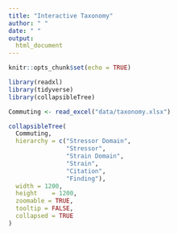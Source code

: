 ```yaml
---
title: "Interactive Taxonomy"
author: " "
date: " "
output:
  html_document
---
```


```r
knitr::opts_chunk$set(echo = TRUE)
```

```r
library(readxl)
library(tidyverse)
library(collapsibleTree)
```

```r
Commuting <- read_excel("data/taxonomy.xlsx")
```

```r
collapsibleTree(
  Commuting,
  hierarchy = c("Stressor Domain", 
                "Stressor", 
                "Strain Domain",
                "Strain",
                "Citation",
                "Finding"),
  width = 1200,
  height	= 1200,
  zoomable = TRUE,
  tooltip = FALSE,
  collapsed = TRUE
)
```

